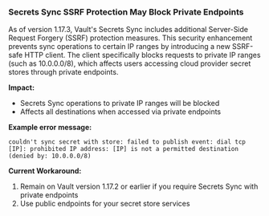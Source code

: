 ### Secrets Sync SSRF Protection May Block Private Endpoints

As of version 1.17.3, Vault's Secrets Sync includes additional Server-Side Request Forgery (SSRF) protection measures. This security enhancement prevents sync operations to certain IP ranges by introducing a new SSRF-safe HTTP client. The client specifically blocks requests to private IP ranges (such as 10.0.0.0/8), which affects users accessing cloud provider secret stores through private endpoints.

**Impact:**
- Secrets Sync operations to private IP ranges will be blocked
- Affects all destinations when accessed via private endpoints

**Example error message:**

<CodeBlockConfig hideClipboard>

```plaintext
couldn't sync secret with store: failed to publish event: dial tcp [IP]: prohibited IP address: [IP] is not a permitted destination (denied by: 10.0.0.0/8)
```

</CodeBlockConfig>

**Current Workaround:**
1. Remain on Vault version 1.17.2 or earlier if you require Secrets Sync with private endpoints
2. Use public endpoints for your secret store services
